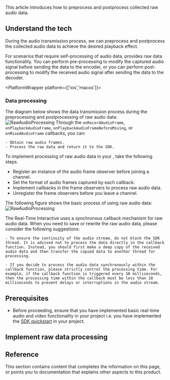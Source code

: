 

This article introduces how to preprocess and postprocess collected raw audio data.

## Understand the tech
During the audio transmission process, we can preprocess and postprocess the collected audio data to achieve the desired playback effect.

For scenarios that require self-processing of audio data, <Vg k="COMPANY" /> <Vpd k="SDK"/> provides raw data functionality. You can perform pre-processing to modify the captured audio signal before sending the data to the encoder, or you can perform post-processing to modify the received audio signal after sending the data to the decoder.

<PlatformWrapper platform={['ios','macos']}>
### Data processing
The diagram below shows the data transmission process during the preprocessing and postprocessing of raw audio data:
![RawAudioProcessing](/images/video-sdk/raw-audio-processing-dataTransmission-temp.png)
Through the `onRecordAudioFrame`, `onPlaybackAudioFrame`, `onPlaybackAudioFrameBeforeMixing`, or `onMixedAudioFrame` callbacks, you can:

    - Obtain raw audio frames.
    - Process the raw data and return it to the SDK.
</PlatformWrapper>

To implement processing of raw audio data in your <Vpl k="CLIENT" />, take the following steps.

- Register an instance of the audio frame observer before joining a channel.
- Set the format of audio frames captured by each callback.
- Implement callbacks in the frame observers to process raw audio data.
- Unregister the frame observers before you leave a channel.

The following figure shows the basic process of using raw audio data:
![RawAudioProcessing](/images/video-sdk/raw-audio-processing-understandTech-temp.png)

<Admonition title="PRECATION" type="caution">
The <Vg k="COMPANY" /> Real-Time Interactive  <Vpd k="SDK"/> uses a synchronous callback mechanism for raw audio data. When you need to save or rewrite the raw audio data, please consider the following suggestions:

    - To ensure the continuity of the audio stream, do not block the SDK thread. It is advised not to process the data directly in the callback function. Instead, you should first make a deep copy of the received audio data and then transfer the copied data to another thread for processing.

    - If you decide to process the audio data synchronously within the callback function, please strictly control the processing time. For example, if the callback function is triggered every 10 milliseconds, then the processing time within the callback must be less than 10 milliseconds to prevent delays or interruptions in the audio stream.
</Admonition>

## Prerequisites
- Before proceeding, ensure that you have implemented basic real-time audio and video functionality in your project i.e. you have implemented the [SDK quickstart](../get-started/get-started-sdk) in your project. 

## Implement raw data processing
<ProjectImplement/>

## Reference
This section contains content that completes the information on this page, or points you to documentation that explains other aspects to this product.

<Reference/>

